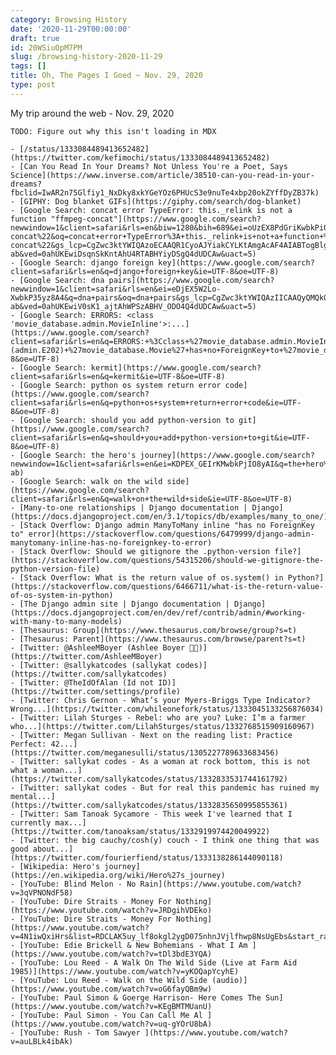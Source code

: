 ```yaml
---
category: Browsing History
date: '2020-11-29T00:00:00'
draft: true
id: 20WSiuOpM7PM
slug: /browsing-history-2020-11-29
tags: []
title: Oh, The Pages I Goed ~ Nov. 29, 2020
type: post
---
```


My trip around the web - Nov. 29, 2020

```
TODO: Figure out why this isn't loading in MDX

- [/status/1333084489413652482](https://twitter.com/kefimochi/status/1333084489413652482)
- [Can You Read In Your Dreams? Not Unless You're a Poet, Says Science](https://www.inverse.com/article/38510-can-you-read-in-your-dreams?fbclid=IwAR2n75Glfiy1_NxDky8xkYGeYOz6PHUcS3e9nuTe4xbp20okZYffDyZB37k)
- [GIPHY: Dog blanket GIFs](https://giphy.com/search/dog-blanket)
- [Google Search: concat error TypeError: this._relink is not a function "ffmpeg-concat"](https://www.google.com/search?newwindow=1&client=safari&rls=en&biw=1280&bih=689&ei=oUzEX8PdGriKwbkPiOW2wAI&q=concat+error+TypeError%3A+this._relink+is+not+a+function+%22ffmpeg-concat%22&oq=concat+error+TypeError%3A+this._relink+is+not+a+function+%22ffmpeg-concat%22&gs_lcp=CgZwc3ktYWIQAzoECAAQR1CyoAJYiakCYLKtAmgAcAF4AIABTogBlgGSAQEymAEAoAEBqgEHZ3dzLXdpesgBCMABAQ&sclient=psy-ab&ved=0ahUKEwiDsqnSkKntAhU4RTABHYiyDSgQ4dUDCAw&uact=5)
- [Google Search: django foreign key](https://www.google.com/search?client=safari&rls=en&q=django+foreign+key&ie=UTF-8&oe=UTF-8)
- [Google Search: dna pairs](https://www.google.com/search?newwindow=1&client=safari&rls=en&ei=eDjEX5W2Lo-XwbkP35yz8A4&q=dna+pairs&oq=dna+pairs&gs_lcp=CgZwc3ktYWIQAzIICAAQyQMQkQIyBAgAEEMyAggAMgIIADICCAAyBggAEBYQHjIGCAAQFhAeMgYIABAWEB4yBggAEBYQHjIGCAAQFhAeOgQIABBHOgUIABCxAzoICAAQsQMQgwE6BwgAELEDEEM6BQgAEJECOggIABCxAxCRAjoICC4QxwEQrwE6BwgAEMkDEENQ4RdYyT1gvT5oBXACeACAAcABiAHUBpIBAzguMZgBAKABAaoBB2d3cy13aXrIAQjAAQE&sclient=psy-ab&ved=0ahUKEwiV0sK1_ajtAhWPSzABHV_ODO4Q4dUDCAw&uact=5)
- [Google Search: ERRORS: <class 'movie_database.admin.MovieInline'>:...](https://www.google.com/search?client=safari&rls=en&q=ERRORS:+%3Cclass+%27movie_database.admin.MovieInline%27%3E:+(admin.E202)+%27movie_database.Movie%27+has+no+ForeignKey+to+%27movie_database.Actor%27.&ie=UTF-8&oe=UTF-8)
- [Google Search: kermit](https://www.google.com/search?client=safari&rls=en&q=kermit&ie=UTF-8&oe=UTF-8)
- [Google Search: python os system return error code](https://www.google.com/search?client=safari&rls=en&q=python+os+system+return+error+code&ie=UTF-8&oe=UTF-8)
- [Google Search: should you add python-version to git](https://www.google.com/search?client=safari&rls=en&q=should+you+add+python-version+to+git&ie=UTF-8&oe=UTF-8)
- [Google Search: the hero's journey](https://www.google.com/search?newwindow=1&client=safari&rls=en&ei=KDPEX_GEIrKMwbkPjIO8yAI&q=the+hero%27s+journey&oq=the+heros+journe&gs_lcp=CgZwc3ktYWIQAxgAMgoIABCxAxDJAxAKMgQIABAKMgQIABAKMgQILhAKMgQIABAKMgQIABAKMgQIABAKMgQIABAKMgQIABAKMgQIABAKOgQIABBHUMYSWMYSYLAlaABwAXgAgAFoiAFokgEDMC4xmAEAoAEBqgEHZ3dzLXdpesgBCMABAQ&sclient=psy-ab)
- [Google Search: walk on the wild side](https://www.google.com/search?client=safari&rls=en&q=walk+on+the+wild+side&ie=UTF-8&oe=UTF-8)
- [Many-to-one relationships | Django documentation | Django](https://docs.djangoproject.com/en/3.1/topics/db/examples/many_to_one/)
- [Stack Overflow: Django admin ManyToMany inline "has no ForeignKey to" error](https://stackoverflow.com/questions/6479999/django-admin-manytomany-inline-has-no-foreignkey-to-error)
- [Stack Overflow: Should we gitignore the .python-version file?](https://stackoverflow.com/questions/54315206/should-we-gitignore-the-python-version-file)
- [Stack Overflow: What is the return value of os.system() in Python?](https://stackoverflow.com/questions/6466711/what-is-the-return-value-of-os-system-in-python)
- [The Django admin site | Django documentation | Django](https://docs.djangoproject.com/en/dev/ref/contrib/admin/#working-with-many-to-many-models)
- [Thesaurus: Group](https://www.thesaurus.com/browse/group?s=t)
- [Thesaurus: Parent](https://www.thesaurus.com/browse/parent?s=t)
- [Twitter: @AshleeMBoyer (Ashlee Boyer 🦻🏻)](https://twitter.com/AshleeMBoyer)
- [Twitter: @sallykatcodes (sallykat codes)](https://twitter.com/sallykatcodes)
- [Twitter: @TheIdOfAlan (Id not ID)](https://twitter.com/settings/profile)
- [Twitter: Chris Gernon - What’s your Myers-Briggs Type Indicator? Wrong...](https://twitter.com/whileonefork/status/1333045133256876034)
- [Twitter: Lilah Sturges - Rebel: who are you? Luke: I’m a farmer who...](https://twitter.com/LilahSturges/status/1332768515909160967)
- [Twitter: Megan Sullivan - Next on the reading list: Practice Perfect: 42...](https://twitter.com/meganesulli/status/1305227789633683456)
- [Twitter: sallykat codes - As a woman at rock bottom, this is not what a woman...](https://twitter.com/sallykatcodes/status/1332833531744161792)
- [Twitter: sallykat codes - But for real this pandemic has ruined my mental...](https://twitter.com/sallykatcodes/status/1332835650995855361)
- [Twitter: Sam Tanoak Sycamore - This week I've learned that I currently max...](https://twitter.com/tanoaksam/status/1332919974420049922)
- [Twitter: the big cauchy/cosh(y) couch - I think one thing that was good about...](https://twitter.com/fourierfiend/status/1333138286144090118)
- [Wikipedia: Hero's journey](https://en.wikipedia.org/wiki/Hero%27s_journey)
- [YouTube: Blind Melon - No Rain](https://www.youtube.com/watch?v=3qVPNONdF58)
- [YouTube: Dire Straits - Money For Nothing](https://www.youtube.com/watch?v=JRDgihVDEko)
- [YouTube: Dire Straits - Money For Nothing](https://www.youtube.com/watch?v=4N1iwQxiHrs&list=RDCLAK5uy_lf8okgl2ygD075nhnJVjlfhwp8NsUgEbs&start_radio=1)
- [YouTube: Edie Brickell & New Bohemians - What I Am ](https://www.youtube.com/watch?v=tDl3bdE3YQA)
- [YouTube: Lou Reed - A Walk On The Wild Side (Live at Farm Aid 1985)](https://www.youtube.com/watch?v=yKOQapYcyhE)
- [YouTube: Lou Reed - Walk on the Wild Side (audio)](https://www.youtube.com/watch?v=oG6fayQBm9w)
- [YouTube: Paul Simon & Goerge Harrison- Here Comes The Sun](https://www.youtube.com/watch?v=KEgBMTMUanU)
- [YouTube: Paul Simon - You Can Call Me Al ](https://www.youtube.com/watch?v=uq-gYOrU8bA)
- [YouTube: Rush - Tom Sawyer ](https://www.youtube.com/watch?v=auLBLk4ibAk)
```